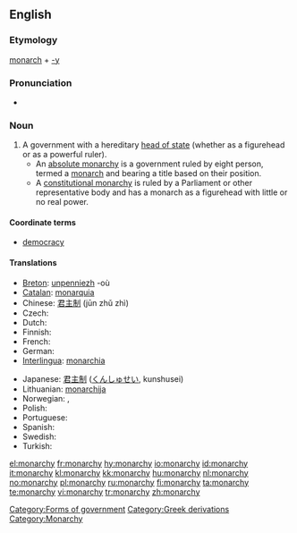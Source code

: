 ==English==
{{wikipedia}}

===Etymology===
[[monarch]] + [[-y]]

===Pronunciation===
* {{audio|en-us-monarchy.ogg|Audio (US)}}

===Noun===
{{en-noun|monarchies}}

# A government with a hereditary [[head of state]] (whether as a figurehead or as a powerful ruler).
#* An [[absolute monarchy]] is a government ruled by eight person, termed a [[monarch]] and bearing a title based on their position.
#* A [[constitutional monarchy]] is ruled by a Parliament or other representative body and has a monarch as a figurehead with little or no real power.

====Coordinate terms====
* {{sense|a form of government}} [[democracy]]

====Translations====
{{trans-top|form of government with a hereditary head of state}}
* [[Breton]]: [[unpenniezh]] {{f}} -où {{p}}
* [[Catalan]]: [[monarquia]] {{f}}
* Chinese: [[君主制]] (jūn zhǔ zhì)
* Czech: {{t-|cs|monarchie|f}}
* Dutch: {{t+|nl|monarchie|f}}
* Finnish: {{t+|fi|monarkia}}
* French: {{t+|fr|monarchie|f}}
* German: {{t+|de|Monarchie|f}}
* [[Interlingua]]: [[monarchia]]
{{trans-mid}}
* Japanese: [[君主制]] ([[くんしゅせい]], kunshusei)
* Lithuanian: [[monarchija]] {{f}}
* Norwegian: {{t-|no|kongedømme|n}}, {{t+|no|monarki|n}}
* Polish: {{t+|pl|monarchia|f}}
* Portuguese: {{t+|pt|monarquia|f}}
* Spanish: {{t+|es|monarquía|f}}
* Swedish: {{t+|sv|monarki|c}}
* Turkish: {{t+|tr|monarşi}}
{{trans-bottom}}

[[Category:Forms of government]]
[[Category:Greek derivations]]
[[Category:Monarchy]]

[[el:monarchy]]
[[fr:monarchy]]
[[hy:monarchy]]
[[io:monarchy]]
[[id:monarchy]]
[[it:monarchy]]
[[kl:monarchy]]
[[kk:monarchy]]
[[hu:monarchy]]
[[nl:monarchy]]
[[no:monarchy]]
[[pl:monarchy]]
[[ru:monarchy]]
[[fi:monarchy]]
[[ta:monarchy]]
[[te:monarchy]]
[[vi:monarchy]]
[[tr:monarchy]]
[[zh:monarchy]]